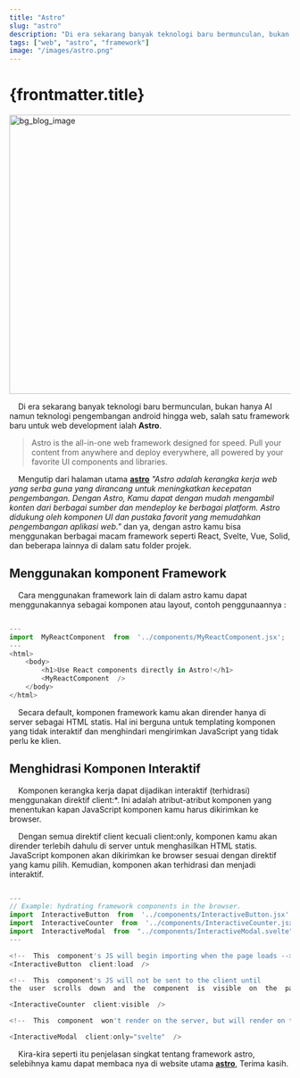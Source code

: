 ```yaml
---
title: "Astro"
slug: "astro"
description: "Di era sekarang banyak teknologi baru bermunculan, bukan hanya AI namun teknologi pengembangan android hingga web, salah satu framework baru untuk web development ialah **Astro**."
tags: ["web", "astro", "framework"]
image: "/images/astro.png"
---
```



# {frontmatter.title}

<Image
  class="w-full h-80 border border-black"
  alt="bg_blog_image"
  width="1020"
  height="500"
  format="avif"
  fit="cover"
  src={frontmatter.image}
/>

&nbsp;&nbsp;&nbsp;&nbsp;Di era sekarang banyak teknologi baru bermunculan, bukan hanya AI namun teknologi pengembangan android hingga web, salah satu framework baru untuk web development ialah **Astro**.

> Astro is the all-in-one web framework designed for speed. Pull your content from anywhere and deploy everywhere, all powered by your favorite UI components and libraries.

&nbsp;&nbsp;&nbsp;&nbsp;Mengutip dari halaman utama [**astro**](https://astro.build) _"Astro adalah kerangka kerja web yang serba guna yang dirancang untuk meningkatkan kecepatan pengembangan. Dengan Astro, Kamu dapat dengan mudah mengambil konten dari berbagai sumber dan mendeploy ke berbagai platform. Astro didukung oleh komponen UI dan pustaka favorit yang memudahkan pengembangan aplikasi web."_ dan ya, dengan astro kamu bisa menggunakan berbagai macam framework seperti React, Svelte, Vue, Solid, dan beberapa lainnya di dalam satu folder projek.

## Menggunakan komponent Framework

&nbsp;&nbsp;&nbsp;&nbsp;Cara menggunakan framework lain di dalam astro kamu dapat menggunakannya sebagai komponen atau layout, contoh penggunaannya :

```javascript

---
import  MyReactComponent  from  '../components/MyReactComponent.jsx';
---
<html>
	<body>
		<h1>Use React components directly in Astro!</h1>
		<MyReactComponent  />
	</body>
</html>
```

&nbsp;&nbsp;&nbsp;&nbsp;Secara default, komponen framework kamu akan dirender hanya di server sebagai HTML statis. Hal ini berguna untuk templating komponen yang tidak interaktif dan menghindari mengirimkan JavaScript yang tidak perlu ke klien.

## Menghidrasi Komponen Interaktif

&nbsp;&nbsp;&nbsp;&nbsp;Komponen kerangka kerja dapat dijadikan interaktif (terhidrasi) menggunakan direktif client:\*. Ini adalah atribut-atribut komponen yang menentukan kapan JavaScript komponen kamu harus dikirimkan ke browser.

&nbsp;&nbsp;&nbsp;&nbsp;Dengan semua direktif client kecuali client:only, komponen kamu akan dirender terlebih dahulu di server untuk menghasilkan HTML statis. JavaScript komponen akan dikirimkan ke browser sesuai dengan direktif yang kamu pilih. Kemudian, komponen akan terhidrasi dan menjadi interaktif.

```javascript

---
// Example: hydrating framework components in the browser.
import  InteractiveButton  from  '../components/InteractiveButton.jsx';
import  InteractiveCounter  from  '../components/InteractiveCounter.jsx';
import  InteractiveModal  from  "../components/InteractiveModal.svelte"
---

<!--  This  component's JS will begin importing when the page loads -->
<InteractiveButton  client:load  />

<!--  This  component's JS will not be sent to the client until
the  user  scrolls  down  and  the  component  is  visible  on  the  page  -->

<InteractiveCounter  client:visible  />

<!--  This  component  won't render on the server, but will render on the client when the page loads -->

<InteractiveModal  client:only="svelte"  />
```

&nbsp;&nbsp;&nbsp;&nbsp;Kira-kira seperti itu penjelasan singkat tentang framework astro, selebihnya kamu dapat membaca nya di website utama [**astro**](https://astro.build), Terima kasih.
